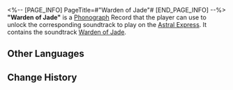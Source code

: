 <%-- [PAGE_INFO]
PageTitle=#"Warden of Jade"#
[END_PAGE_INFO] --%>
{{Item Infobox
|id          = 210205
|image       = Item Warden of Jade.png
|type        = Disk
|invCategory = Valuables
|rarity      = 3
|effect      = 
|description = A record that can be played on the Express' phonograph. It might be a chance acquisition or a gift from someone else. All sorts of memories surge up when the music plays &mdash; the smiles, encounters, touches, and the excitement of battle. Maybe that is why people still collect records even as society rapidly advances.<br />The current record contains the track "Warden of Jade."
}}
{{Description|''The night sky envelopes the world in a curtain of swirling stars.''}}
'''"Warden of Jade"''' is a [[Phonograph]] Record that the player can use to unlock the corresponding soundtrack to play on the [[Astral Express]]. It contains the soundtrack [[Warden of Jade]].

==Other Languages==
{{Other Languages
|en   = "Warden of Jade"
|zhs  = 《襟怀玉界》
|zht  = 〈襟懷玉界〉
|ja   = 『胸に玉界を』
|ko   = ≪가슴 속 옥계≫
|es   = Guardia de jade
|fr   = « Warden of Jade »
|ru   = Warden of Jade
|th   = Warden of Jade
|vi   = "Hướng Về Ngọc Giới"
|de   = „Himmel im Herzen“
|id   = "Warden of Jade"
|pt   = "Warden of Jade"
}}

==Change History==
{{Change History|1.2}}
